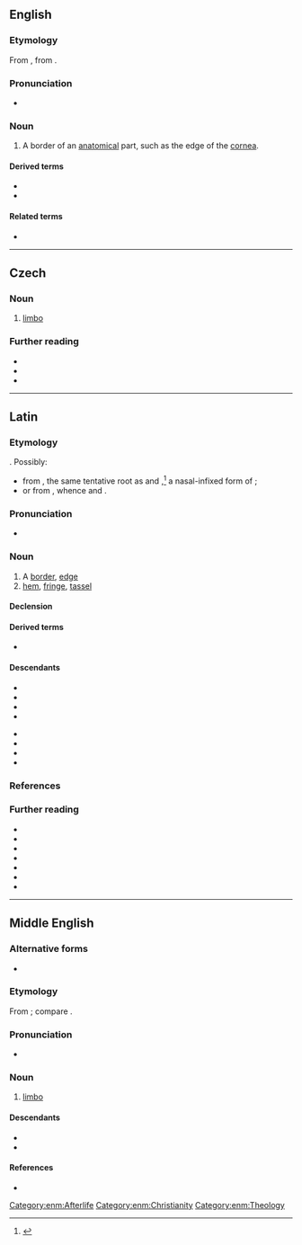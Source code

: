==English==

===Etymology===
From {{inh|en|enm|limbus}}, from {{uder|en|la|limbus||edge, border}}.

===Pronunciation===
* {{rhymes|en|ɪmbəs|s=2}}

===Noun===
{{en-noun|+|limbi}}

# {{lb|en|medicine|biology}} A border of an [[anatomical]] part, such as the edge of the [[cornea]].

====Derived terms====
* {{l|en|limbal}}
* {{l|en|limbal ring}}

====Related terms====
* {{l|en|limbate}}

----

==Czech==

===Noun===
{{cs-noun|g=m}}

# [[limbo]] {{gl|place for innocent souls}}
#: {{syn|cs|předpeklí}}

===Further reading===
* {{R:PSJC}}
* {{R:SSJC}}
* {{R:IJP}}

----

==Latin==

===Etymology===
{{unk|la|Uncertain}}. Possibly:
* from {{der|la|ine-pro|*lemb-|t=to hang loosely, hang limply}}, the same tentative root as {{cog|sa|लम्बते|t=hangs down}} and {{cog|en|limp}},<ref>{{R:itc:EDL|limbus|341}}</ref> a nasal-infixed form of {{m|ine-pro|*leb-}};
* or from {{m+|ine-pro|*len-}}, whence {{cog|lt|linta|t=ribbon}} and {{cog|non|linnr|t=whether}}. {{rfv-etym|la}}

===Pronunciation===
* {{la-IPA|limbus}}

===Noun===
{{la-noun|limbus<2>}}

# A [[border]], [[edge]]
# [[hem]], [[fringe]], [[tassel]]

====Declension====
{{la-ndecl|limbus<2>}}

====Derived terms====
* {{l|la|limbātus}}

====Descendants====
{{des-top}}
* {{desc|ca|llimbs|limbe}}
* {{desc|en|limbus|limbo|limbic}}
* {{desc|fr|limbe|limbique}}
* {{desc|de|Limbus}}
{{des-mid}}
* {{desc|it|lembo}}
* {{desc|pt|limbo}}
* {{desc|ru|лимб}}
* {{desc|es|limbo}}
{{des-bottom}}

===References===
<references/>

===Further reading===
* {{R:L&S}}
* {{R:Elementary Lewis}}
* {{R:du Cange}}
* {{R:Gaffiot}}
* {{R:Peck}}
* {{R:NLW}}
* {{R:Smith's Antiquities}}

----

==Middle English==

===Alternative forms===
* {{alter|enm|lymbus|Limbus}}

===Etymology===
From {{bor|enm|la|limbus}}; compare {{m|enm|lymbo}}.

===Pronunciation===
* {{IPA|enm|/ˈlimbus/}}

===Noun===
{{head|enm|noun}}

# {{tlb|enm|Late ME|rare}} [[limbo]] {{gloss|waiting place for souls}}
#: {{syn|enm|lymbo}}

====Descendants====
* {{desc|en|limbus}}
* {{desc|sco|lymbus|qq=obsolete}}

====References====
* {{R:MED Online|entry=limbus|pos=n|id=MED25606}}

[[Category:enm:Afterlife]]
[[Category:enm:Christianity]]
[[Category:enm:Theology]]